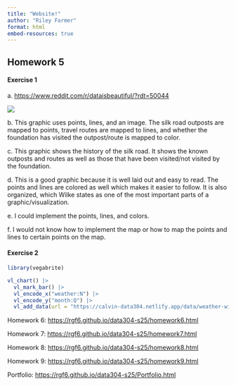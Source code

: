 ```yaml
---
title: "Website!"
author: "Riley Farmer"
format: html
embed-resources: true
---
```


## Homework 5

#### Exercise 1

a\. <https://www.reddit.com/r/dataisbeautiful/?rdt=50044>

![](images/clipboard-2212157523.png)

b\. This graphic uses points, lines, and an image. The silk road outposts are mapped to points, travel routes are mapped to lines, and whether the foundation has visited the outpost/route is mapped to color.

c\. This graphic shows the history of the silk road. It shows the known outposts and routes as well as those that have been visited/not visited by the foundation.

d\. This is a good graphic because it is well laid out and easy to read. The points and lines are colored as well which makes it easier to follow. It is also organized, which Wilke states as one of the most important parts of a graphic/visualization.

e\. I could implement the points, lines, and colors.

f\. I would not know how to implement the map or how to map the points and lines to certain points on the map.

#### Exercise 2

```r
library(vegabrite)

vl_chart() |>
  vl_mark_bar() |>
  vl_encode_x("weather:N") |>
  vl_encode_y("month:Q") |>
  vl_add_data(url = "https://calvin-data304.netlify.app/data/weather-with-dates.csv")
```

Homework 6: <https://rgf6.github.io/data304-s25/homework6.html>

Homework 7: [https://rgf6.github.io/data304-s25/homework7.html](https://rgf6.github.io/data304-s25/homework6.html)

Homework 8: [https://rgf6.github.io/data304-s25/homework8.html](https://rgf6.github.io/data304-s25/homework6.html)

Homework 9: [https://rgf6.github.io/data304-s25/homework9.html](https://rgf6.github.io/data304-s25/homework6.html)

Portfolio: [https://rgf6.github.io/data304-s25/Portfolio.html](https://rgf6.github.io/data304-s25/homework6.html)
